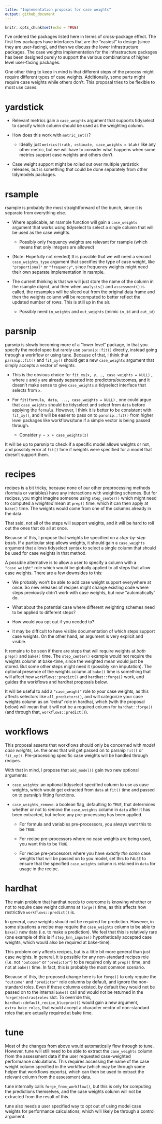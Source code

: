 ```yaml
---
title: "Implementation proposal for case weights"
output: github_document
---
```


```r
knitr::opts_chunk$set(echo = TRUE)
```

I've ordered the packages listed here in terms of cross-package effect. The first few packages have interfaces that are the "easiest" to design (since they are user-facing), and then we discuss the lower infrastructure packages. The case weights implementation for the infrastructure packages has been designed purely to support the various combinations of higher level user-facing packages.

One other thing to keep in mind is that different steps of the process might require different types of case weights. Additionally, some parts might require case weights while others don't. This proposal tries to be flexible to most use cases.

# yardstick

-   Relevant metrics gain a `case_weights` argument that supports tidyselect to specify which column should be used as the weighting column.

-   How does this work with `metric_set()`?

    -   Ideally just `metrics(truth, estimate, case_weights = blah)` like any other metric, but we will have to consider what happens when some metrics support case weights and others don't.

-   Case weight support might be rolled out over multiple yardstick releases, but is something that could be done separately from other tidymodels packages.

# rsample

rsample is probably the most straightforward of the bunch, since it is separate from everything else.

-   Where applicable, an rsample function will gain a `case_weights` argument that works using tidyselect to select a single column that will be used as the case weights.

    -   Possibly only frequency weights are relevant for rsample (which means that only integers are allowed)

-   (Note: Hopefully not needed) It is possible that we will need a second `case_weights_type` argument that specifies the type of case weight, like `"proportional"` or `"frequency"`, since frequency weights might need their own separate implementation in rsample.

-   The current thinking is that we will just store the name of the column in the rsample object, and then when `analysis()` and `assessment()` is called, the resamples will be sliced out from the original data frame and then the weights column will be recomputed to better reflect the updated number of rows. This is still up in the air.

    -   Possibly need `in_weights` and `out_weights` (mimic `in_id` and `out_id`)

# parsnip

parsnip is slowly becoming more of a "lower level" package, in that you specify the model spec but rarely use `parsnip::fit()` directly, instead going through a workflow or using tune. Because of that, I think that `parsnip::fit()` and `fit_xy()` should get a new `case_weights` argument that simply accepts a vector of weights.

-   This is the obvious choice for `fit_xy(x, y, …, case_weights = NULL)` , where `x` and `y` are already separated into predictors/outcomes, and it doesn't make sense to give `case_weights` a tidyselect interface that selects from `x`.

-   For `fit(formula, data, ..., case_weights = NULL)` , one could argue that `case_weights` should be tidyselect and select from `data` before applying the `formula`. However, I think it is better to be consistent with `fit_xy()`, and it will be easier to pass on to `parsnip::fit()` from higher level packages like workflows/tune if a simple vector is being passed through.

    -   Consider `y ~ x + case_weights(z)`

It will be up to parsnip to check if a specific model allows weights or not, and possibly error at `fit()` time if weights were specified for a model that doesn't support them.

# recipes

recipes is a bit tricky, because none of our other preprocessing methods (formula or variables) have any interactions with weighting schemes. But for recipes, you might imagine someone using `step_center()` which might need to computed a *weighted* mean at `prep()` time, which it can then apply at `bake()` time. The weights would come from one of the columns already in the data.

That said, not all of the steps will support weights, and it will be hard to roll out the ones that do all at once.

Because of this, I propose that weights be specified on a *step-by-step basis*. If a particular step allows weights, it should gain a `case_weights` argument that allows tidyselect syntax to select a single column that should be used for case weights in that method.

A possible alternative is to allow a user to specify a column with a `"case_weight"` role which would be globally applied to all steps that allow case weights. There are a few downsides to this:

-   We probably won't be able to add case weight support everywhere at once. So new releases of recipes might change existing code where steps previously didn't work with case weights, but now "automatically" do.

-   What about the potential case where different weighting schemes need to be applied to different steps?

-   How would you opt out if you needed to?

-   It may be difficult to have visible documentation of which steps support case weights. On the other hand, an argument is very explicit and visible.

It remains to be seen if there are steps that will require weights at *both* `prep()` and `bake()` time. The `step_center()` example would not require the weights column at bake-time, since the weighted mean would just be stored. But some other steps might need it (possibly knn imputation). The optional presence of the weights column at `bake()` time is something that will affect how `workflows::predict()` and `hardhat::forge()` work, and guides the workflows and hardhat proposals below.

It will be useful to add a `"case_weight"` role to your case weights, as this affects selectors like `all_predictors()`, and will categorize your case weights column as an "extra" role in hardhat, which (with the proposal below) will mean that it will not be a required column for `hardhat::forge()` (and through that, `workflows::predict()`).

# workflows

This proposal asserts that workflows should only be concerned with *model case weights*, i.e. the ones that will get passed on to parsnip `fit()` or `fit_xy()`. Pre-processing specific case weights will be handled through recipes.

With that in mind, I propose that `add_model()` gain two new optional arguments:

-   `case_weights`: an optional tidyselect specified column to use as case weights, which would get extracted from `data` at `fit()` time and passed on to parsnip's fitting functions.

-   `case_weights_remove`: a boolean flag, defaulting to `TRUE`, that determines whether or not to *remove* the `case_weights` column in `data` after it has been extracted, but before any pre-processing has been applied.

    -   For formula and variables pre-processors, you always want this to be `TRUE`.

    -   For recipe pre-processors where no case weights are being used, you want this to be `TRUE`.

    -   For recipe pre-processors where you have *exactly the same* case weights that will be passed on to you model, set this to `FALSE` to ensure that the specified `case_weights` column is retained in `data` for usage in the recipe.

# hardhat

The main problem that hardhat needs to overcome is knowing whether or not to require case weight columns at `forge()` time, as this affects how restrictive `workflows::predict()` is.

In general, case weights should not be required for prediction. However, in some situations a recipe may require the `case_weights` column to be able to `bake()` new data (i.e. to make a prediction). We feel that this is relatively rare (one example of this is if `step_knn_impute()` hypothetically accepted case weights, which would also be required at bake-time).

This problem only affects recipes, but is a little bit more general than just case weights. In general, it is possible for any non-standard recipes role (i.e. not `"outcome"` or `"predictor"`) to be required only at `prep()` time, and not at `bake()` time. In fact, this is probably the most common scenario.

Because of this, the proposed change here is for `forge()` to only require the `"outcome"` and `"predictor"` role columns by default, and ignore the non-standard roles. Even if those columns existed, by default they would not be passed on to the internal `bake()` call and would not be returned in the `forge()$extras$roles` slot. To override this, `hardhat::default_recipe_blueprint()` would gain a new argument, `extra_bake_roles`, that would accept a character vector of non-standard roles that are actually required at bake time.

# tune

Most of the changes from above would automatically flow through to tune. However, tune will still need to be able to extract the `case_weights` column from the assessment data if the user requested case-weighted performance calculations. This requires accessing the name of the case weight column specified in the workflow (which may be through some helper that workflows exports), which can then be used to extract the relevant column from the assessment data.

tune internally calls `forge_from_workflow()`, but this is only for computing the predictions themselves, and the case weights column will not be extracted from the result of this.

tune also needs a user specified way to opt out of using model case weights for performance calculations, which will likely be through a control argument.
